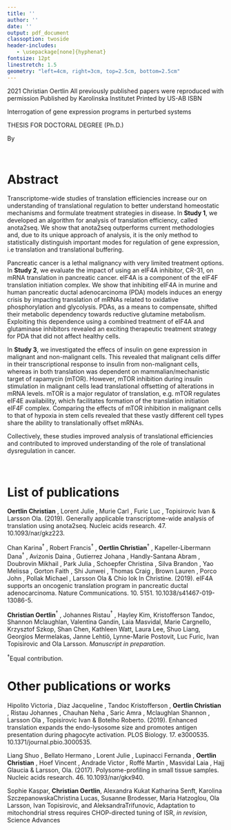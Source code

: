 ```yaml
---
title: ''
author: ''
date: ''
output: pdf_document
classoption: twoside
header-includes:
   - \usepackage[none]{hyphenat}
fontsize: 12pt
linestretch: 1.5
geometry: "left=4cm, right=3cm, top=2.5cm, bottom=2.5cm"
---
```


\pagenumbering{gobble}

\begin{center}

\vspace{50px}

From DEPARTMENT OF ONCOLOGY AND PATHOLOGY\\
Karolinska Institutet, Stockholm, Sweden\\

\vspace{75px}

\begin{Large}
\textbf{INTERROGATION OF GENE EXPRESSION PROGRAMS IN PERTURBED SYSTEMS}
\end{Large}

\vspace{25px}

\begin{large}
Christian Oertlin
\end{large}

\vspace{100px}

\includegraphics[width=3.5in]{../figures/logo-KI_large.pdf}

\vspace{50px}

\begin{large}
Stockholm 2021
\end{large}
\end{center}

\clearpage

\vspace*{\fill}
\copyright 2021 Christian Oertlin\newline
All previously published papers were reproduced with permission\newline
Published by Karolinska Institutet\newline
Printed by US-AB\newline
ISBN

\clearpage

Interrogation of gene expression programs in perturbed systems

THESIS FOR DOCTORAL DEGREE (Ph.D.)

By

\textbf{Christian Oertlin}
\begin{small}
\begin{minipage}[t]{0.55\textwidth}

\textit{Principal Supervisor:}\\
Dr. Ola Larsson\\
Karolinska Institutet\\
Department of Oncology and Pathology\\

\textit{Co-supervisor:}\\
Dr. Ivan Topisirovic\\
McGill University\\
Department of Oncology\\

\end{minipage}
\begin{minipage}[t]{0.55\textwidth}
\textit{Opponent:}\\
Prof. Alessandro Quattrone\\
University of Trento\\
Department of Cellular, Computational and Integrative Biology\\

\textit{Examination Board:}\\
Prof. Lukas Käll\\
Kungliga Tekniska Högskolan\\
Division of Gene Technology\\

Prof. Arne Östman\\
Karolinska Institutet\\
Department of Oncology\\

Prof. Rickard Sandberg\\
Karolinska Institutet\\
Department of Cell and Molecular Biology\\

\end{minipage}
\end{small}
\clearpage
\newpage

\

\newpage
# Abstract

Transcriptome-wide studies of translation efficiencies increase our on understanding of translational regulation to better understand homeostatic mechanisms and formulate treatment strategies in disease. In **Study 1**, we developed an algorithm for analysis of translation efficiency, called anota2seq. We show that anota2seq outperforms current methodologies and, due to its unique approach of analysis, it is the only method to statistically distinguish important modes for regulation of gene expression, i.e translation and translational buffering.

Pancreatic cancer is a lethal malignancy with very limited treatment options. In **Study 2**, we evaluate the impact of using an eIF4A inhibitor, CR-31, on mRNA translation in pancreatic cancer. eIF4A is a component of the eIF4F translation initiation complex. We show that inhibiting eIF4A in murine and human pancreatic ductal adenocarcinoma (PDA) models induces an energy crisis by impacting translation of mRNAs related to oxidative phosphorylation and glycolysis. PDAs, as a means to compensate, shifted their metabolic dependency towards reductive glutamine metabolism. Exploiting this dependence using a combined treatment of eIF4A and glutaminase inhibitors revealed an exciting therapeutic treatment strategy for PDA that did not affect healthy cells.

In **Study 3**, we investigated the effecs of insulin on gene expression in malignant and  non-malignant cells. This revealed that malignant cells differ in their transcriptional response to insulin from non-malignant cells, whereas in both translation was dependent on mammalian/mechanistic target of rapamycin (mTOR). However, mTOR inhibition during insulin stimulation in malignant cells lead translational offsetting of alterations in mRNA levels. mTOR is a major regulator of translation, e.g.  mTOR regulates eIF4E availability, which facilitates formation of the translation initiation eIF4F complex. Comparing the effects of mTOR inhibition in malignant cells to that of hypoxia in stem cells revealed that these vastly different cell types share the ability to translationally offset mRNAs.

Collectively, these studies improved analysis of translational efficiencies and contributed to improved understanding of the role of translational dysregulation in cancer.

\clearpage
\newpage

\

\newpage
# List of publications

**Oertlin Christian** , Lorent Julie , Murie Carl , Furic Luc , Topisirovic Ivan & Larsson Ola. (2019). Generally applicable transcriptome-wide analysis of translation using anota2seq. Nucleic acids research. 47. 10.1093/nar/gkz223. 

Chan Karina$^\dagger$ , Robert Francis$^\dagger$ , **Oertlin Christian**$^\dagger$ , Kapeller-Libermann Dana$^\dagger$ , Avizonis Daina , Gutierrez Johana , Handly-Santana Abram , Doubrovin Mikhail , Park Julia , Schoepfer Christina , Silva Brandon , Yao Melissa , Gorton Faith , Shi Junwei , Thomas Craig , Brown Lauren , Porco John , Pollak Michael , Larsson Ola & Chio Iok In Christine. (2019). eIF4A supports an oncogenic translation program in pancreatic ductal adenocarcinoma. Nature Communications. 10. 5151. 10.1038/s41467-019-13086-5.

**Christian Oertlin**$^\dagger$ , Johannes Ristau$^\dagger$ ,  Hayley Kim, Kristofferson Tandoc, Shannon Mclaughlan, Valentina Gandin,  Laia Masvidal, Marie Cargnello, Krzysztof Szkop, Shan Chen, Kathleen Watt, Laura Lee, Shuo Liang, Georgios Mermelakas, Janne Lehtiö,  Lynne-Marie Postovit, Luc Furic, Ivan Topisirovic and Ola Larsson. *Manuscript in preparation*. 

$^\dagger$Equal contribution.

\clearpage

# Other publications or works

Hipolito Victoria , Diaz Jacqueline , Tandoc Kristofferson , **Oertlin Christian** , Ristau Johannes , Chauhan Neha , Saric Amra , Mclaughlan Shannon , Larsson Ola , Topisirovic Ivan & Botelho Roberto. (2019). Enhanced translation expands the endo-lysosome size and promotes antigen presentation during phagocyte activation. PLOS Biology. 17. e3000535. 10.1371/journal.pbio.3000535. 

Liang Shuo , Bellato Hermano , Lorent Julie , Lupinacci Fernanda , **Oertlin Christian** , Hoef Vincent , Andrade Victor , Roffé Martín , Masvidal Laia , Hajj Glaucia & Larsson, Ola. (2017). Polysome-profiling in small tissue samples. Nucleic acids research. 46. 10.1093/nar/gkx940. 

Sophie   Kaspar,  **Christian Oertlin**,   Alexandra   Kukat   Katharina   Senft,   Karolina   SzczepanowskaChristina Lucas, Susanne Brodesser, Maria Hatzoglou, Ola Larsson, Ivan Topisirovic, and AleksandraTrifunovic,   Adaptation   to   mitochondrial   stress   requires   CHOP-directed   tuning   of   ISR,   *in  revision*, Science Advances



